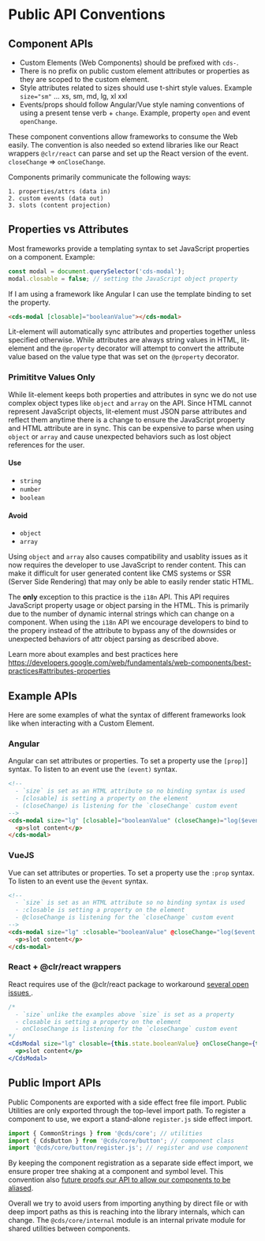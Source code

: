 
<Meta title="Internal/Documentation/Public API" />

# Public API Conventions

## Component APIs

- Custom Elements (Web Components) should be prefixed with `cds-`.
- There is no prefix on public custom element attributes or properties as they
  are scoped to the custom element.
- Style attributes related to sizes should use t-shirt style values. Example
  `size="sm"` ... xs, sm, md, lg, xl xxl
- Events/props should follow Angular/Vue style naming conventions of using a
  present tense verb + `change`. Example, property `open` and event `openChange`.

These component conventions allow frameworks to consume the Web easily. The convention
is also needed so extend libraries like our React wrappers `@clr/react` can parse
and set up the React version of the event. `closeChange` => `onCloseChange`.

Components primarily communicate the following ways:

```
1. properties/attrs (data in)
2. custom events (data out)
3. slots (content projection)
```

## Properties vs Attributes

Most frameworks provide a templating syntax to set JavaScript properties on a component.
Example:

```typescript
const modal = document.querySelector('cds-modal');
modal.closable = false; // setting the JavaScript object property
```

If I am using a framework like Angular I can use the template binding to
set the property.

```html
<cds-modal [closable]="booleanValue"></cds-modal>
```

Lit-element will automatically sync attributes and properties together unless
specified otherwise. While attributes are always string values in HTML, lit-element
and the `@property` decorator will attempt to convert the attribute value based
on the value type that was set on the `@property` decorator.

### Primititve Values Only

While lit-element keeps both properties and attributes in sync we do not use
complex object types like `object` and `array` on the API. Since HTML cannot represent
JavaScript objects, lit-element must JSON parse attributes and reflect them anytime
there is a change to ensure the JavaScript property and HTML attribute are in sync.
This can be expensive to parse when using `object` or `array` and cause unexpected
behaviors such as lost object references for the user.

#### Use

- `string`
- `number`
- `boolean`

#### Avoid

- `object`
- `array`

Using `object` and `array` also causes compatibility and usablity issues as it
now requires the developer to use JavaScript to render content. This can make it
difficult for user generated content like CMS systems or SSR (Server Side Rendering)
that may only be able to easily render static HTML.

The **only** exception to this practice is the `i18n` API. This API requires
JavaScript property usage or object parsing in the HTML. This is primarily due to
the number of dynamic internal strings which can change on a component. When
using the `i18n` API we encourage developers to bind to the propery instead of
the attribute to bypass any of the downsides or unexpected behaviors of attr
object parsing as described above.

Learn more about examples and best practices here https://developers.google.com/web/fundamentals/web-components/best-practices#attributes-properties

## Example APIs

Here are some examples of what the syntax of different frameworks look like
when interacting with a Custom Element.

### Angular

Angular can set attributes or properties. To set a property use the `[prop]`]
syntax. To listen to an event use the `(event)` syntax.

```html
<!--
  - `size` is set as an HTML attribute so no binding syntax is used
  - [closable] is setting a property on the element
  - (closeChange) is listening for the `closeChange` custom event
-->
<cds-modal size="lg" [closable]="booleanValue" (closeChange)="log($event.detail)">
  <p>slot content</p>
</cds-modal>
```

### VueJS

Vue can set attributes or properties. To set a property use the `:prop` syntax.
To listen to an event use the `@event` syntax.

```html
<!--
  - `size` is set as an HTML attribute so no binding syntax is used
  - :closable is setting a property on the element
  - @closeChange is listening for the `closeChange` custom event
-->
<cds-modal size="lg" :closable="booleanValue" @closeChange="log($event.detail)">
  <p>slot content</p>
</cds-modal>
```

### React + @clr/react wrappers

<cds-alert-group status="danger" cds-layout="m-y:lg">
  <cds-alert>
    React requires use of the @clr/react package to workaround
    <a cds-text="link" href="https://custom-elements-everywhere.com/#react">
      several open issues
    </a>.
  </cds-alert>
</cds-alert-group>

```jsx
/*
  - `size` unlike the examples above `size` is set as a property
  - closable is setting a property on the element
  - onCloseChange is listening for the `closeChange` custom event
*/
<CdsModal size="lg" closable={this.state.booleanValue} onCloseChange={this.log}>
  <p>slot content</p>
</CdsModal>
```

## Public Import APIs

Public Components are exported with a side effect free file import. Public
Utilities are only exported through the top-level import path. To register a
component to use, we export a stand-alone `register.js` side effect import.

```typescript
import { CommonStrings } from '@cds/core'; // utilities
import { CdsButton } from '@cds/core/button'; // component class
import '@cds/core/button/register.js'; // register and use component
```

By keeping the component registration as a separate side effect import, we ensure
proper tree shaking at a component and symbol level. This convention also [future
proofs our API to allow our components to be aliased](https://github.com/w3c/webcomponents/issues/716).

Overall we try to avoid users from importing anything by direct file
or with deep import paths as this is reaching into the library internals, which
can change. The `@cds/core/internal` module is an internal private module for shared
utilities between components.
